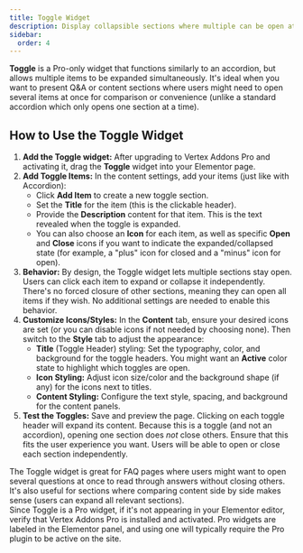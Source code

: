 ```yaml
---
title: Toggle Widget
description: Display collapsible sections where multiple can be open at once using the Toggle widget (Pro feature).
sidebar:
  order: 4
---
```



**Toggle** is a Pro-only widget that functions similarly to an accordion, but allows multiple items to be expanded simultaneously. It's ideal when you want to present Q&A or content sections where users might need to open several items at once for comparison or convenience (unlike a standard accordion which only opens one section at a time).

## How to Use the Toggle Widget <Badge variant='caution' text='Pro' />

<Steps>

1. **Add the Toggle widget:** After upgrading to Vertex Addons Pro and activating it, drag the **Toggle** widget into your Elementor page.
2. **Add Toggle Items:** In the content settings, add your items (just like with Accordion):
   - Click **Add Item** to create a new toggle section.
   - Set the **Title** for the item (this is the clickable header).
   - Provide the **Description** content for that item. This is the text revealed when the toggle is expanded.
   - You can also choose an **Icon** for each item, as well as specific **Open** and **Close** icons if you want to indicate the expanded/collapsed state (for example, a "plus" icon for closed and a "minus" icon for open).
3. **Behavior:** By design, the Toggle widget lets multiple sections stay open. Users can click each item to expand or collapse it independently. There's no forced closure of other sections, meaning they can open all items if they wish. No additional settings are needed to enable this behavior.
4. **Customize Icons/Styles:** In the **Content** tab, ensure your desired icons are set (or you can disable icons if not needed by choosing none). Then switch to the **Style** tab to adjust the appearance:
   - **Title** (Toggle Header) styling: Set the typography, color, and background for the toggle headers. You might want an **Active** color state to highlight which toggles are open.
   - **Icon Styling:** Adjust icon size/color and the background shape (if any) for the icons next to titles.
   - **Content Styling:** Configure the text style, spacing, and background for the content panels.
5. **Test the Toggles:** Save and preview the page. Clicking on each toggle header will expand its content. Because this is a toggle (and not an accordion), opening one section does *not* close others. Ensure that this fits the user experience you want. Users will be able to open or close each section independently.

</Steps>

<Aside type='tip' title='Use Case'>
The Toggle widget is great for FAQ pages where users might want to open several questions at once to read through answers without closing others. It's also useful for sections where comparing content side by side makes sense (users can expand all relevant sections).
</Aside>

<Aside type='note'>
Since Toggle is a Pro widget, if it's not appearing in your Elementor editor, verify that Vertex Addons Pro is installed and activated. Pro widgets are labeled in the Elementor panel, and using one will typically require the Pro plugin to be active on the site.
</Aside>
